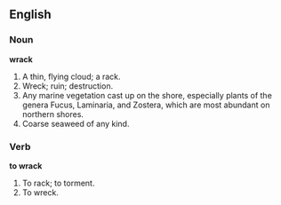 ==English==

===Noun===

'''wrack'''

#A thin, flying cloud; a rack.
#Wreck; ruin; destruction.
#Any marine vegetation cast up on the shore, especially plants of the genera Fucus, Laminaria, and Zostera, which are most abundant on northern shores.
#Coarse seaweed of any kind.

===Verb===

'''to wrack'''

#To rack; to torment.
#To wreck.